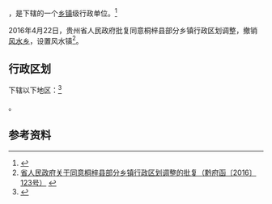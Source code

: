 {{中国乡级行政区|52/03/22/201/000}}

'''{{PAGENAMEBASE}}'''，是{{PRC admin/fullname|52/03/22/201/000|3}}下辖的一个[[乡镇|乡镇]]级行政单位。<ref>{{PRC admin/ref sgc|{{PRC admin/parent|52/03/22/201/000}}}}</ref>

2016年4月22日，贵州省人民政府批复同意桐梓县部分乡镇行政区划调整，撤销[[风水乡|风水乡]]，设置风水镇<ref>[http://www.gzgov.gov.cn/xxgk/zfxxgkpt/szfxxgkml/ztfl/cxjshjbh/201701/t20170106_683937.html 省人民政府关于同意桐梓县部分乡镇行政区划调整的批复（黔府函〔2016〕123号）] {{webarchive|url=https://web.archive.org/web/20170902003103/http://www.gzgov.gov.cn/xxgk/zfxxgkpt/szfxxgkml/ztfl/cxjshjbh/201701/t20170106_683937.html |date=2017-09-02 }}</ref>。

== 行政区划 ==

{{PAGENAMEBASE}}下辖以下地区：<ref>{{PRC admin/ref sgc|52/03/22/201/000}}</ref>

{{PRC admin/children|52/03/22/201/000}}。

== 参考资料 ==

{{reflist}}

{{行政区划小作品}}
{{PRC admin/navcat|52/03/22/201/000}}